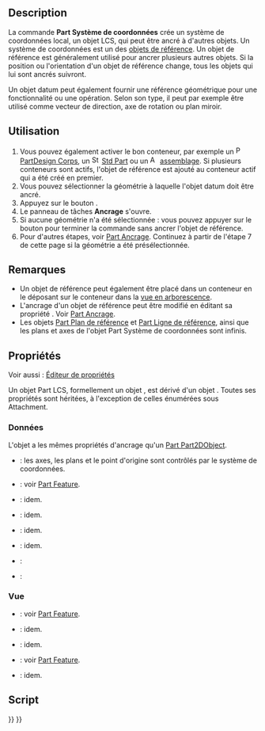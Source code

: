 <languages/>

{{Docnav/fr
|[[Std_Part/fr|Part]]
|[[Part_DatumPlane/fr|Plan de référence]]
|[[Std_Base/fr|Std Base]]
|IconL=Std_Part.svg
|IconR=Part_DatumPlane.svg
|IconC=Freecad.svg
}}

{{GuiCommand/fr
|Name=Part CoordinateSystem
|Name/fr=Part Système de coordonnées
|Workbenches=Tous
|Version=1.1
|SeeAlso=[[Part_DatumPlane/fr|Part Plan de référence]], [[Part_DatumLine/fr|Part Ligne de référence]], [[Part_DatumPoint/fr|Part Point de référence]]
}}

== Description ==

La commande '''Part Système de coordonnées''' crée un système de coordonnées local, un objet LCS, qui peut être ancré à d'autres objets. Un système de coordonnées est un des [[Std_Base#Std_Base/fr#Part_Datums|objets de référence]]. Un objet de référence est généralement utilisé pour ancrer plusieurs autres objets. Si la position ou l'orientation d'un objet de référence change, tous les objets qui lui sont ancrés suivront.

Un objet datum peut également fournir une référence géométrique pour une fonctionnalité ou une opération. Selon son type, il peut par exemple être utilisé comme vecteur de direction, axe de rotation ou plan miroir.

<span id="Usage"></span>
==Utilisation==

# Vous pouvez également activer le bon conteneur, par exemple un [[Image:PartDesign_Body.svg|16px]] [[PartDesign_Body/fr|PartDesign Corps]], un [[Image:Std_Part.svg|16px]] [[Std_Part/fr|Std Part]] ou un [[Image:Assembly_CreateAssembly.svg|16px]] [[Assembly_CreateAssembly/fr|assemblage]]. Si plusieurs conteneurs sont actifs, l'objet de référence est ajouté au conteneur actif qui a été créé en premier.
# Vous pouvez sélectionner la géométrie à laquelle l'objet datum doit être ancré.
# Appuyez sur le bouton {{Button|[[Image:Part_CoordinateSystem.svg|16px]] [[Part_CoordinateSystem/fr|Créer un système de coordonnées]]}}.
# Le panneau de tâches '''Ancrage''' s'ouvre.
# Si aucune géométrie n'a été sélectionnée : vous pouvez appuyer sur le bouton {{Button|OK}} pour terminer la commande sans ancrer l'objet de référence.
# Pour d'autres étapes, voir [[Part_EditAttachment/fr#Utilisation|Part Ancrage]]. Continuez à partir de l'étape 7 de cette page si la géométrie a été présélectionnée.

<span id="Notes"></span>
== Remarques ==

* Un objet de référence peut également être placé dans un conteneur en le déposant sur le conteneur dans la [[Tree_view/fr|vue en arborescence]].
* L'ancrage d'un objet de référence peut être modifié en éditant sa propriété {{PropertyData|Map Mode}}. Voir [[Part_EditAttachment/fr#Utilisation|Part Ancrage]].
* Les objets [[Part_DatumPlane/fr|Part Plan de référence]] et [[Part_DatumLine/fr|Part Ligne de référence]], ainsi que les plans et axes de l'objet Part Système de coordonnées sont infinis.

<span id="Properties"></span>
== Propriétés ==

Voir aussi : [[Property_editor/fr|Éditeur de propriétés]]

Un objet Part LCS, formellement un objet {{Incode|Part::LocalCoordinateSystem}}, est dérivé d'un objet {{Incode|App::LocalCoordinateSystem}}. Toutes ses propriétés sont héritées, à l'exception de celles énumérées sous Attachment.

<span id="Data"></span>
=== Données ===

{{Properties_Title|Attachment}}

L'objet a les mêmes propriétés d'ancrage qu'un [[Part_Part2DObject/fr#Donn.C3.A9es|Part Part2DObject]].

{{Properties_Title|Base}}

* {{PropertyData|Origin Features|LinkList|hidden}} : les axes, les plans et le point d'origine sont contrôlés par le système de coordonnées.
* {{PropertyData|Placement|Placement}} : voir [[Part_Feature/fr#Données|Part Feature]].
* {{PropertyData|Label|String}} : idem.
* {{PropertyData|Label2|String|hidden}} : idem.
* {{PropertyData|Expression Engine|ExpressionEngine|hidden}} : idem.
* {{PropertyData|Visibility|Bool|hidden}} : idem.
* {{PropertyData|Group|LinkList}}:
* {{PropertyData|_ Group Touched|Bool|hidden}}:

<span id="View"></span>
=== Vue ===

{{Properties_Title|Display Options}}

* {{PropertyView|Display Mode|Enumeration}} : voir [[Part_Feature/fr#Vue|Part Feature]].
* {{PropertyView|Show In Tree|Bool}} : idem.
* {{PropertyView|Visibility|Bool}} : idem.

{{Properties_Title|Selection}}

* {{PropertyView|On Top When Selected|Enumeration}} : voir [[Part_Feature/fr#Vue|Part Feature]].
* {{PropertyView|Selection Style|Enumeration}} : idem.

<span id="Scripting"></span>
== Script ==

{{Code|code=
import FreeCAD as App

doc = App.newDocument()

body = doc.addObject("PartDesign::Body", "Body")
lcs = doc.addObject("Part::LocalCoordinateSystem", "LCS")
lcs.Visibility = True
body.addObjects([lcs])

orig = body.Origin
plane = next(f for f in orig.OriginFeatures if f.Role == "XZ_Plane")
lcs.AttachmentSupport = [(orig, (plane.Name + ".", ))]
lcs.AttachmentOffset = App.Placement(App.Vector(), App.Vector(1, 0, 0), 45)
lcs.MapMode = "FlatFace"

doc.recompute()
}}


{{Docnav/fr
|[[Std_Part/fr|Part]]
|[[Part_DatumPlane/fr|Plan de référence]]
|[[Std_Base/fr|Std Base]]
|IconL=Std_Part.svg
|IconR=Part_DatumPlane.svg
|IconC=Freecad.svg
}}

{{Std_Base_navi{{#translation:}}}}
{{Userdocnavi{{#translation:}}}}
